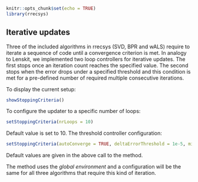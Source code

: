 <!--
%\VignetteEngine{knitr::knitr}
%\VignetteIndexEntry{5. Iterative updates for FunkSVD, BPR & wALS}
-->

```{r global_options, include=FALSE}
knitr::opts_chunk$set(echo = TRUE)
library(rrecsys)
```

## Iterative updates

Three of the included algorithms in rrecsys (SVD, BPR and wALS) require to iterate a sequence of code until a convergence criterion is met. In analogy to Lenskit, we implemented two loop controllers for iterative updates. The first stops once an iteration count reaches the specified value. The second stops when the error drops under a specified threshold and this condition is met for a pre-defined number of required multiple consecutive iterations.

To display the current setup:
```{r}
showStoppingCriteria()
```
To configure the updater to a specific number of loops:
```{r}
setStoppingCriteria(nrLoops = 10)
```
Default value is set to 10.
The threshold controller configuration:
```{r}
setStoppingCriteria(autoConverge = TRUE, deltaErrorThreshold = 1e-5, minNrLoops = 10)
```
Default values are given in the above call to the method. 

The method uses the *global environment* and a configuration will be the same for all three algorithms that require this kind of iteration.
